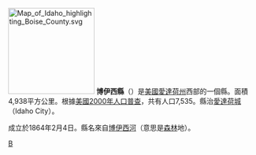 [[File:Map_of_Idaho_highlighting_Boise_County.svg|175px]]
'''博伊西縣'''（{{lang-en|Boise County}}）是[[美國|美國]][[愛達荷州|愛達荷州]]西部的一個縣。面積4,938平方公里。根據[[美國2000年人口普查|美國2000年人口普查]]，共有人口7,535。縣治[[愛達荷城|愛達荷城]]（Idaho City）。

成立於1864年2月4日。縣名來自[[博伊西河|博伊西河]]（意思是[[森林|森林]]地）。

{{爱达荷州}}
{{博伊西縣 (愛達荷州)}}

[[Category:愛達荷州行政區劃|B]]